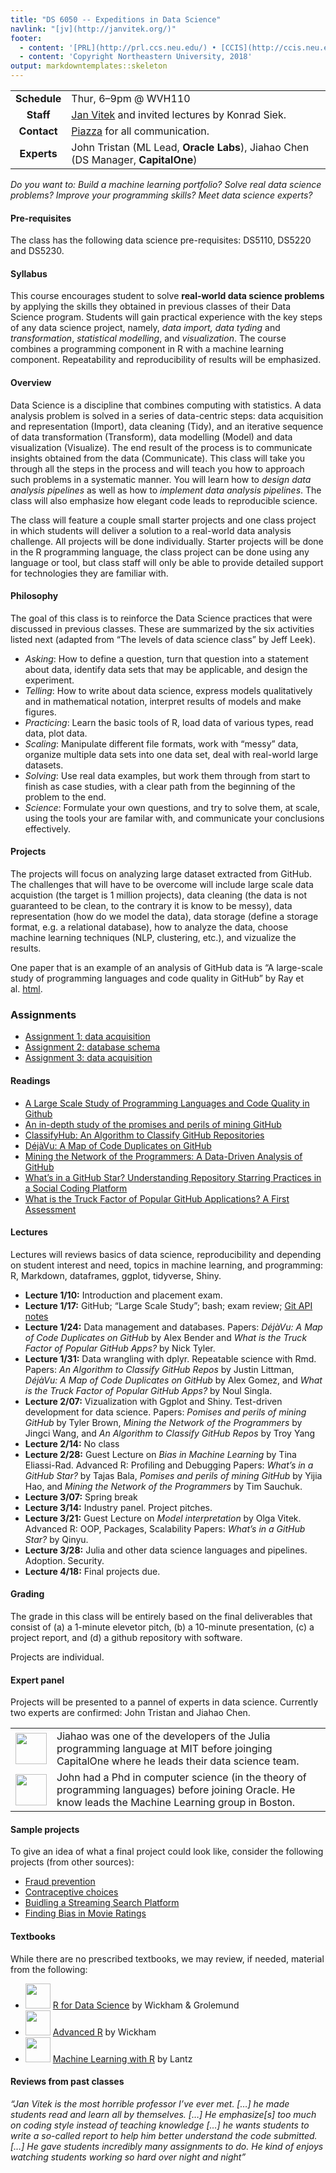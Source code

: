 ```yaml
---
title: "DS 6050 -- Expeditions in Data Science"
navlink: "[jv](http://janvitek.org/)"
footer:
  - content: '[PRL](http://prl.ccs.neu.edu/) • [CCIS](http://ccis.neu.edu/)<br/>'
  - content: 'Copyright Northeastern University, 2018'
output: markdowntemplates::skeleton
---
```


--------------   --------------------------------------
 **Schedule**    Thur, 6--9pm @ WVH110
    **Staff**    [Jan Vitek](http://janvitek.org) and invited lectures by Konrad Siek.
  **Contact**    [Piazza](https://piazza.com/class/jnm6laxpxlq3yq) for all communication.
  **Experts**    John Tristan (ML Lead, **Oracle Labs**),  Jiahao Chen (DS Manager, **CapitalOne**) 
  ------------   --------------------------------------

_Do you want to:_ _Build a machine learning portfolio?_  _Solve real data science problems?_  _Improve your programming skills?_ _Meet data science experts?_


#### Pre-requisites 

The class has the following data science pre-requisites:  DS5110, DS5220 and DS5230.


#### Syllabus

This course encourages student to solve **real-world data science problems** by applying the skills they obtained in previous classes of their Data Science program.  Students will gain practical experience with the key steps of any data science project, namely, _data import, data tyding_ and _transformation_, _statistical modelling_, and _visualization_.  The course combines a programming component in R with a machine learning component. Repeatability and reproducibility of results will be emphasized.

#### Overview

Data Science is a discipline that combines computing with statistics. A data analysis problem is solved in a series of data-centric steps: data acquisition and representation (Import), data cleaning (Tidy), and an iterative sequence of data transformation (Transform), data modelling (Model) and data visualization (Visualize).  The end result of the process is to communicate insights obtained from the data (Communicate). This class will take you through all the steps in the process and will teach you how to approach such problems in a systematic manner. You will learn how to _design data analysis pipelines_ as well as how to _implement data analysis pipelines_. The class will also emphasize how elegant code leads to reproducible science.

The class will feature a couple small starter projects and one class project in which students will deliver a solution to a real-world data analysis challenge.  All projects will be done individually.  Starter projects will be done in the R programming language, the class project can be done using any language or tool, but class staff will only be able to provide detailed support for technologies they are familiar with.

#### Philosophy

The goal of this class is to reinforce the Data Science practices that were discussed in previous classes. These are summarized by the six activities listed next (adapted from "The levels of data science class" by Jeff Leek).

   * _Asking_: How to define a question, turn that question into a statement about data, identify data sets that may be applicable, and design the experiment.
   * _Telling_: How to write about data science, express models qualitatively and in mathematical notation, interpret results of models and make figures.
   * _Practicing_: Learn the basic tools of R, load data of various types, read data, plot data.
   * _Scaling_: Manipulate different file formats, work with "messy" data, organize multiple data sets into one data set, deal with real-world large datasets.
   * _Solving_: Use real data examples, but work them through from start to finish as case studies, with a clear path from the beginning of the problem to the end.
   * _Science_: Formulate your own questions, and try to solve them, at scale, using the tools your are familar with, and communicate your conclusions effectively. 

#### Projects

The projects will focus on analyzing large dataset extracted from GitHub. The challenges that will have to be overcome will include large scale data acquistion (the target is 1 million projects), data cleaning (the data is not guaranteed to be clean, to the contrary it is know to be messy), data representation (how do we model the data), data storage (define a storage format, e.g. a relational database), how to analyze the data, choose machine learning techniques (NLP, clustering, etc.), and vizualize the results.  

One paper that is an example of an analysis of GitHub data is "A large-scale study of programming languages and code quality in GitHub" by Ray et al. [html](https://cacm.acm.org/magazines/2017/10/221326-a-large-scale-study-of-programming-languages-and-code-quality-in-github/abstract).  

### Assignments

 * [Assignment 1: data acquisition](a1.html)
 * [Assignment 2: database schema](a2.html)
 * [Assignment 3: data acquisition](a3.html)
 
#### Readings

 * [A Large Scale Study of Programming Languages and Code Quality in Github](Ps/FSE2014.pdf)
 * [An in-depth study of the promises and perils of mining GitHub](Ps/perils.pdf)
 * [ClassifyHub: An Algorithm to Classify GitHub Repositories](Ps/classifyhub.pdf)
 * [DéjàVu: A Map of Code Duplicates on GitHub](Ps/oopsla17b.pdf)
 * [Mining the Network of the Programmers: A Data-Driven Analysis of GitHub](Ps/network.pdf)
 * [What’s in a GitHub Star? Understanding Repository Starring Practices in a Social Coding Platform](Ps/star.pdf)
 * [What is the Truck Factor of Popular GitHub Applications? A First Assessment](Ps/truck.pdf)

#### Lectures

Lectures will reviews basics of data science, reproducibility and depending on student interest and need, topics in machine learning, and programming: R, Markdown, dataframes, ggplot, tidyverse, Shiny.

 + **Lecture 1/10:** Introduction and placement exam.
 + **Lecture 1/17:** GitHub; "Large Scale Study"; bash; exam review; [Git API notes](github_download.html)
 + **Lecture 1/24:** Data management and databases. 
     Papers: _DéjàVu: A Map of Code Duplicates on GitHub_ by Alex Bender and 
            _What is the Truck Factor of Popular GitHub Apps?_ by Nick Tyler.
 + **Lecture 1/31:** Data wrangling with dplyr. 
    Repeatable science with Rmd.  
    Papers: _An Algorithm to Classify GitHub Repos_ by Justin Littman, 
           _DéjàVu: A Map of Code Duplicates on GitHub_ by Alex Gomez, and 
          _What is the Truck Factor of Popular GitHub Apps?_ by Noul Singla.
 + **Lecture 2/07:** Vizualization with Ggplot and Shiny. 
    Test-driven development for data science. 
    Papers:  _Pomises and perils of mining GitHub_ by Tyler Brown, 
            _Mining the Network of the Programmers_ by Jingci Wang, and 
            _An Algorithm to Classify GitHub Repos_ by Troy Yang
 + **Lecture 2/14:** No class
 + **Lecture 2/28:** 
     Guest Lecture on _Bias in Machine Learning_ by Tina Eliassi-Rad. 
     Advanced R: Profiling and Debugging
    Papers:  _What’s in a GitHub Star?_ by Tajas Bala, 
            _Pomises and perils of mining GitHub_ by Yijia Hao, and 
            _Mining the Network of the Programmers_ by Tim Sauchuk.
 + **Lecture 3/07:** Spring break
 + **Lecture 3/14:** Industry panel. Project pitches.
 + **Lecture 3/21:** Guest Lecture on _Model interpretation_ by Olga Vitek. 
   Advanced R: OOP, Packages, Scalability
   Papers: _What’s in a GitHub Star?_ by Qinyu.
 + **Lecture 3/28:** Julia and other data science languages and pipelines. Adoption. Security.
 + **Lecture 4/18:** Final projects due.

#### Grading

The grade in this class will be entirely based on the final deliverables that consist of (a) a 1-minute elevetor pitch, (b) a 10-minute presentation, (c) a project report, and (d) a github repository with software.

Projects are individual.

#### Expert panel

Projects will be presented to a pannel of experts in data science. Currently two experts are confirmed: John Tristan and Jiahao Chen.

------------------------------------    ------------------------
![](Figs/chen.jpg){height=50px}         Jiahao was one of the developers of the Julia programming language at MIT before joinging CapitalOne where he leads their data science team.
![](Figs/trsitan.jpg){height=50px}      John had a Phd in computer science (in the theory of programming languages) before joining Oracle. He know leads the Machine Learning group in Boston.
------------------------------------    ---------------------------
 
 
#### Sample projects

To give an idea of what a final project could look like, consider the following projects (from other sources):

 * [Fraud prevention](https://blog.insightdatascience.com/fraud-prevention-in-peer-to-peer-p2p-transaction-networks-using-neural-nets-a-node-embedding-b14a99f8ba30)
 * [Contraceptive choices](https://blog.insightdatascience.com/using-data-science-to-help-women-make-contraceptive-choices-5e9cc4d8aac4)
 * [Buidling a Streaming Search Platform](https://blog.insightdatascience.com/building-a-streaming-search-platform-61a0d5a323a8)
 * [Finding Bias in Movie Ratings](https://mihwa-han.github.io/project2.html)

#### Textbooks

While there are no prescribed textbooks, we may review, if needed, material from the following:

 * ![](Figs/rfds.png){height=40px}  [R for Data Science](http://r4ds.had.co.nz) by Wickham & Grolemund 
 * ![](Figs/ar.jpg){height=40px} [Advanced R](http://adv-r.had.co.nz) by Wickham  
 * ![](Figs/ml.jpg){height=40px} [Machine Learning with R](https://www.amazon.com/Machine-Learning-techniques-predictive-modeling/dp/1784393908/ref=sr_1_3?ie=UTF8&qid=1540326701&sr=8-3&keywords=Machine+Learning+with+R) by Lantz 

####  Reviews from past classes

_"Jan Vitek is the most horrible professor I've ever met. [...] he made students read and learn all by themselves. [...] He emphasize[s] too much on coding style instead of teaching knowledge [...] he wants students to write a so-called report to help him better understand the code submitted. [...] He gave students incredibly many assignments to do. He kind of enjoys watching students working so hard  over night and night"_
